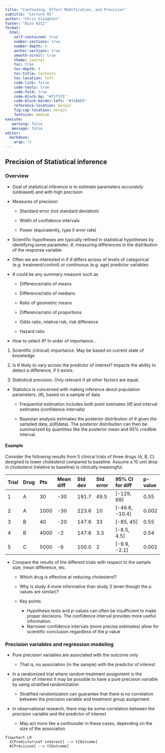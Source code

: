 ```yaml
---
title: "Confouding, Effect Modification, and Precision"
subtitle: "Lecture 05"
author: "Chris Slaughter"
footer: "Bios 6312"
format:
  html:
    self-contained: true
    number-sections: true
    number-depth: 4
    anchor-sections: true
    smooth-scroll: true
    theme: journal
    toc: true
    toc-depth: 4
    toc-title: Contents
    toc-location: left
    code-link: false
    code-tools: true
    code-fold: true
    code-block-bg: "#f1f3f5"
    code-block-border-left: "#31BAE9"
    reference-location: margin
    fig-cap-location: margin
    fontsize: medium
execute:
   warning: false
   message: false
editor: 
  markdown: 
    wrap: 72
---
```


## Precision of Statistical inference

### Overview

-   Goal of statistical inference is to estimate parameters *accurately*
    (unbiased) and with high *precision*

-   Measures of precision

    -   Standard error (not standard deviation)

    -   Width of confidence intervals

    -   Power (equivalently, type II error rate)

-   Scientific hypotheses are typically refined in statistical
    hypotheses by identifying some parameter, $\theta$, measuring
    differences in the distribution of the response variable

-   Often we are interested in if $\theta$ differs across of levels of
    categorical (e.g. treatment/control) or continuous (e.g. age)
    predictor variables

-   $\theta$ could be any summary measure such as

    -   Difference/ratio of means

    -   Difference/ratio of medians

    -   Ratio of geometric means

    -   Difference/ratio of proportions

    -   Odds ratio, relative risk, risk difference

    -   Hazard ratio

-   How to select $\theta$? In order of importance\...

   1.  Scientific (clinical) importance. May be based on current state of
    knowledge

   2.  Is $\theta$ likely to vary across the predictor of interest? Impacts
    the ability to detect a difference, if it exists.

   3.  Statistical precision. Only relevant if all other factors are equal.

-   Statistics is concerned with making inference about population
    parameters, ($\theta$), based on a sample of data

    -   Frequentist estimation includes both point estimates
        ($\hat{\theta}$) and interval estimates (confidence intervals)

    -   Bayesian analysis estimates the posterior distribution of
        $\theta$ given the sampled data, $p(\theta | \textrm{data})$.
        The posterior distribution can then be summarized by quantities
        like the posterior mean and 95% credible interval.

#### Example

Consider the following results from 5 clinical trials of three drugs (A,
B, C) designed to lower cholesterol compared to baseline. Assume a 10
unit drop in cholesterol (relative to baseline) is clinically
meaningful.

| Trial | Drug | Pts  | Mean diff | Std dev | Std error | 95% CI for diff | p-value |
|:------|:-----|:-----|:----------|:--------|:----------|:----------------|:--------|
| 1     | A    | 30   | -30       | 191.7   | 49.5      | [-129, 69]      | 0.55    |
| 2     | A    | 1000 | -30       | 223.6   | 10        | [-49.6, -10.4]  | 0.002   |
| 3     | B    | 40   | -20       | 147.6   | 33        | [-85, 45]       | 0.55    |
| 4     | B    | 4000 | -2        | 147.6   | 3.3       | [-8.5, 4.5]     | 0.54    |
| 5     | C    | 5000 | -6        | 100.0   | 2         | [-9.9, -2.1]    | 0.002   |


* Compare the results of the different trials with respect to the sample
size, mean difference, etc.

   * Which drug is effective at reducing cholesterol?

   * Why is study 4 more informative than study 3 (even though the $p$ values
are similar)?

   * Key points
      * Hypothesis tests and $p$-values can often be insufficient to make proper
decisions. The confidence interval provides more useful information.
      * Narrower confidence intervals (more precise estimates) allow for scientific conclusion regardless of the $p$ value
      
### Precision variables and regression modeling

* Pure precision variables are associated with the outcome only

   * That is, no association (in the sample) with the predictor of interest
   
* In a randomized trial where random treatment assignment is the predictor of interest it may be possible to have a pure precision variable by using stratified randomization
   * Stratified randomization can guarantee that there is no correlation between the precision variable and treatment group assignment

* In observational research, there may be some correlation between the precision variable and the predictor of interest
   * May act more like a confounder in these cases, depending on the size of the association

```mermaid
flowchart LR
  X[Predictor\nof interest] --> Y[Outcome]
  W[Precision] --> Y[Outcome]
```


